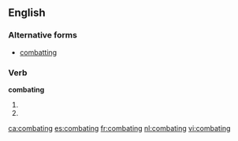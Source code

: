 ==English==

===Alternative forms===
*[[combatting]]

===Verb===
'''combating'''

# {{past of|[[combat]]}}
# {{alternative spelling of|[[combatting]]}}

[[ca:combating]]
[[es:combating]]
[[fr:combating]]
[[nl:combating]]
[[vi:combating]]